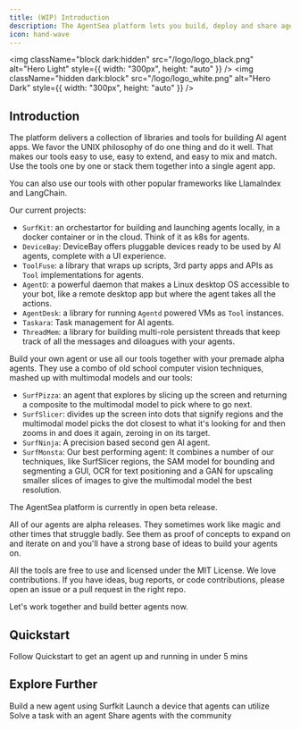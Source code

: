```yaml
---
title: (WIP) Introduction
description: The AgentSea platform lets you build, deploy and share agents with ease.
icon: hand-wave
---
```


<img
  className="block dark:hidden"
  src="/logo/logo_black.png"
  alt="Hero Light"
  style={{ width: "300px", height: "auto" }}
/>
<img
  className="hidden dark:block"
  src="/logo/logo_white.png"
  alt="Hero Dark"
  style={{ width: "300px", height: "auto" }}
/>

## Introduction

The platform delivers a collection of libraries and tools for building AI agent apps. We favor the UNIX philosophy of do one thing and do it well. That makes our tools easy to use, easy to extend, and easy to mix and match. Use the tools one by one or stack them together into a single agent app.

You can also use our tools with other popular frameworks like LlamaIndex and LangChain.  

Our current projects:

* `SurfKit`: an orchestartor for building and launching agents locally, in a docker container or in the cloud. Think of it as k8s for agents.
* `DeviceBay`: DeviceBay offers pluggable devices ready to be used by AI agents, complete with a UI experience.
* `ToolFuse`: a library that wraps up scripts, 3rd party apps and APIs as ``Tool`` implementations for agents.
* `AgentD`: a powerful daemon that makes a Linux desktop OS accessible to your bot, like a remote desktop app but where the agent takes all the actions.
* `AgentDesk`: a library for running ``Agentd`` powered VMs as ``Tool`` instances.
* `Taskara`: Task management for AI agents. 
* `ThreadMem`: a library for building multi-role persistent threads that keep track of all the messages and diloagues with your agents.

Build your own agent or use all our tools together with your premade alpha agents. They use a combo of old school computer vision techniques, mashed up with multimodal models and our tools:

* `SurfPizza`: an agent that explores by slicing up the screen and returning a composite to the multimodal model to pick where to go next.
* `SurfSlicer`: divides up the screen into dots that signify regions and the multimodal model picks the dot closest to what it's looking for and then zooms in and does it again, zeroing in on its target.
* `SurfNinja`: A precision based second gen AI agent.
* `SurfMonsta`: Our best performing agent: It combines a number of our techniques, like SurfSlicer regions, the SAM model for bounding and segmenting a GUI, OCR for text positioning and a GAN for upscaling smaller slices of images to give the multimodal model the best resolution.

The AgentSea platform is currently in open beta release.

All of our agents are alpha releases.  They sometimes work like magic and other times that struggle badly.  See them as proof of concepts to expand on and iterate on and you'll have a strong base of ideas to build your agents on.  

All the tools are free to use and licensed under the MIT License. We love contributions. If you have ideas, bug reports, or code contributions, please open an issue or a pull request in the 
right repo.  

Let's work together and build better agents now.

## Quickstart

Follow Quickstart to get an agent up and running in under 5 mins

## Explore Further

<CardGroup cols={2}>
  <Card
    title="Build an Agent"
    icon="palette"
    href="./quickstart"
  >
    Build a new agent using Surfkit
  </Card>
  <Card
    title="Launch a Device"
    icon="code"
    href="./quickstart"
  >
    Launch a device that agents can utilize
  </Card>
  <Card
    title="Solve a Task"
    icon="screwdriver-wrench"
    href="./quickstart"
  >
    Solve a task with an agent
  </Card>
  <Card title="Share Agents" icon="stars" href="./quickstart">
    Share agents with the community
  </Card>
</CardGroup>
